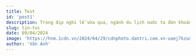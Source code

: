 ---
title: Test
id: 'post1'
description: Trong dịp nghỉ lễ vừa qua, ngành du lịch nước ta đón khoảng 8 triệu lượt khách (tăng 14,2% so với cùng kỳ năm 2023). Trong đó, Thanh Hóa là tỉnh ghi nhận lượng du khách đứng đầu cả nước.
slug: tin-tuc
date: 09/04/2024
image: 'https://hnm.1cdn.vn/2024/04/29/cdnphoto.dantri.com.vn-uaej7kzunpvmuh6uc5madjuw-k0-2024-04-29-_bien-sam-sonthanh-hoa1-edited-1714386781566.jpeg'
author: 'Vân Anh'
---
